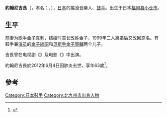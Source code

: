 {{艺人
|姓名 = Johnny吉长
|类型 = 男歌手
|图片 = 
|图片尺寸 = 
|图片简介 = 
|本名 = {{jpn|j=吉長 信喜|link=no}}
|罗马拼音 = Johnny Yoshinaga
|其他艺名 =  {{jpn|j=吉長 信樹|link=no}}、{{jpn|j=ジョニイ・レイズ|link=no}}
|国籍 = {{JAP}}
|出生日期 = {{Birth date|1949|3|21}}
|出生地点 = {{JAP}}[[福冈县|福冈县]]
|逝世日期 = {{Death date and age|2012|6|4|1949|3|21}}
|逝世地点 = 
|职业 = [[鼓手|鼓手]]<br />[[歌手|歌手]]
|语言 = [[日语|日语]]
|配偶 = [[金子真利|金子真利]]
|儿女 = [[金子統昭|金子統昭]]、[[金子賢輔|金子賢輔]]
|音乐类型 = [[摇滚|摇滚]]
|演奏乐器 = [[爵士鼓|鼓]]
|活跃年代 = 1965年－2012年
|网站 = {{Official website|http://jy69d.com/}}
|相关团体 = {{link-ja|PINK CLOUD|ピンククラウド}} 
}}

'''約翰尼吉長'''（{{jpn|j='''ジョニー吉長'''|rm=Johnny Yoshinaga}}，本名：{{jpn|j=吉長 信喜|rm=Yoshinaga Nobuki|link=no}}，{{bd|1949年|3月21日|2012年|6月4日|catIdx=Yoshinaga}}），[[日本|日本]]的搖滾音樂人、[[鼓手|鼓手]]。出生于日本[[福冈县|福冈县]][[小仓市|小仓市]]。

== 生平 ==
前妻为歌手[[金子真利|金子真利]]，结婚时吉长改姓金子，1999年二人离婚后又改回原名。有鼓手兼[[演员|演员]]的[[金子統昭|金子統昭]]和[[贝斯手|贝斯手]][[金子賢輔|金子賢輔]]两个儿子。

吉長曾在电视剧《{{link-ja|二千年之戀|二千年の恋}}》及电影《{{link-ja|LAST SCENE|ラストシーン (映画)}}》中出演。

約翰尼吉長於2012年6月4日因肺炎去世，享年63歲<ref>{{cite news |title=約翰尼吉長肺炎去世 音樂人推特上哀悼 |url=http://dailynews.sina.com/bg/ent/music/sinacn/20120604/23193442195.html |language=zh |publisher=北京新浪網 |date=2012年6月4日 |accessdate=04-03-2015 |archive-date=2016年11月8日 |archive-url=https://web.archive.org/web/20161108151214/http://dailynews.sina.com/bg/ent/music/sinacn/20120604/23193442195.html |dead-url=no }}</ref>。

==參考==
{{reflist}}

{{DEFAULTSORT:Johnny Yoshinaga}}
[[Category:日本鼓手|Category:日本鼓手]]
[[Category:北九州市出身人物|Category:北九州市出身人物]]
